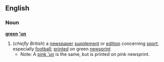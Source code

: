 ==English==
===Noun===
'''[[green]] [['un]]'''
#(''chiefly British'') a [[newspaper]] [[supplement]] or [[edition]] concerning [[sport]], especially [[football]]; [[printed]] on green [[newsprint]]
#*Note: A [[pink 'un]] is the same, but is printed on pink newsprint.